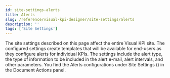 ```yaml
---
id: site-settings-alerts
title: Alerts
slug: /reference/visual-kpi-designer/site-settings/alerts
description: ''
tags: ['Site Settings']
---
```



The site settings described on this page affect the entire Visual KPI site. The configured settings create templates that will be available for end-users as they configure alerts for individual KPIs. The settings include the alert type, the type of information to be included in the alert e-mail, alert intervals, and other parameters. You find the Alerts configurations under Site Settings (<PngFont name='options28' />) in the Document Actions panel.

<JsonToTable jsonData={table} />